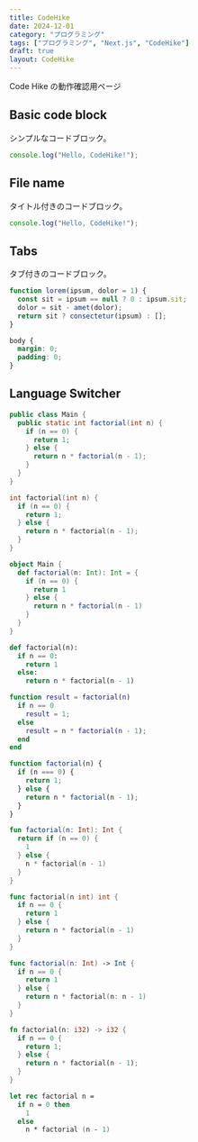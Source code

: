```yaml
---
title: CodeHike
date: 2024-12-01
category: "プログラミング"
tags: ["プログラミング", "Next.js", "CodeHike"]
draft: true
layout: CodeHike
---
```


Code Hike の動作確認用ページ

## Basic code block

シンプルなコードブロック。

```js
console.log("Hello, CodeHike!");
```

## File name

タイトル付きのコードブロック。

```js index.js
console.log("Hello, CodeHike!");
```

## Tabs

タブ付きのコードブロック。

<CodeWithTabs>

```js !!tabs main.js
function lorem(ipsum, dolor = 1) {
  const sit = ipsum == null ? 0 : ipsum.sit;
  dolor = sit - amet(dolor);
  return sit ? consectetur(ipsum) : [];
}
```

```css !!tabs styles.css
body {
  margin: 0;
  padding: 0;
}
```

</CodeWithTabs>

## Language Switcher

<CodeSwitcher>

```java !! Main.java
public class Main {
  public static int factorial(int n) {
    if (n == 0) {
      return 1;
    } else {
      return n * factorial(n - 1);
    }
  }
}
```

```cpp !!
int factorial(int n) {
  if (n == 0) {
    return 1;
  } else {
    return n * factorial(n - 1);
  }
}
```

```scala !!
object Main {
  def factorial(n: Int): Int = {
    if (n == 0) {
      return 1
    } else {
      return n * factorial(n - 1)
    }
  }
}
```

```py !!
def factorial(n):
  if n == 0:
    return 1
  else:
    return n * factorial(n - 1)
```

```matlab !!
function result = factorial(n)
  if n == 0
    result = 1;
  else
    result = n * factorial(n - 1);
  end
end
```

```js !!
function factorial(n) {
  if (n === 0) {
    return 1;
  } else {
    return n * factorial(n - 1);
  }
}
```

```kotlin !!
fun factorial(n: Int): Int {
  return if (n == 0) {
    1
  } else {
    n * factorial(n - 1)
  }
}
```

```go !!
func factorial(n int) int {
  if n == 0 {
    return 1
  } else {
    return n * factorial(n - 1)
  }
}
```

```swift !!
func factorial(n: Int) -> Int {
  if n == 0 {
    return 1
  } else {
    return n * factorial(n: n - 1)
  }
}
```

```rust !!
fn factorial(n: i32) -> i32 {
  if n == 0 {
    return 1;
  } else {
    return n * factorial(n - 1);
  }
}
```

```fsharp !!
let rec factorial n =
  if n = 0 then
    1
  else
    n * factorial (n - 1)
```

</CodeSwitcher>
